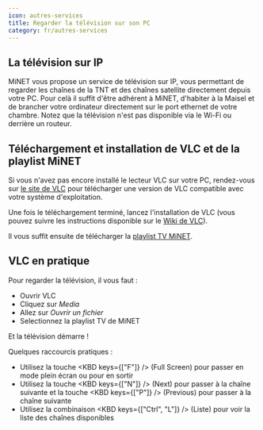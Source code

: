 ```yaml
---
icon: autres-services
title: Regarder la télévision sur son PC
category: fr/autres-services
---
```


## La télévision sur IP

MiNET vous propose un service de télévision sur IP, vous permettant de regarder les chaînes de la TNT et des chaînes satellite directement depuis votre PC. Pour celà il suffit d'être adhérent à MiNET, d'habiter à la Maisel et de brancher votre ordinateur directement sur le port ethernet de votre chambre. Notez que la télévision n'est pas disponible via le Wi-Fi ou derrière un routeur.

## Téléchargement et installation de VLC et de la playlist MiNET

Si vous n'avez pas encore installé le lecteur VLC sur votre PC, rendez-vous sur [le site de VLC](http://www.videolan.org/vlc/#download) pour télécharger une version de VLC compatible avec votre système d'exploitation.

Une fois le téléchargement terminé, lancez l'installation de VLC (vous pouvez suivre les instructions disponible sur le [Wiki de VLC](https://wiki.videolan.org/Documentation:Installing_VLC/)).

Il vous suffit ensuite de télécharger la <a href="/TV-MiNET.xspf" download>playlist TV MiNET</a>.

## VLC en pratique

Pour regarder la télévision, il vous faut :
- Ouvrir VLC
- Cliquez sur *Media*
- Allez sur *Ouvrir un fichier*
- Selectionnez la playlist TV de MiNET

Et la télévision démarre !


Quelques raccourcis pratiques :
- Utilisez la touche <KBD keys={["F"]} /> (Full Screen) pour passer en mode plein écran ou pour en sortir
- Utilisez la touche <KBD keys={["N"]} /> (Next) pour passer à la chaîne suivante et la touche <KBD keys={["P"]} /> (Previous) pour passer à la chaîne suivante
- Utilisez la combinaison <KBD keys={["Ctrl", "L"]} /> (Liste) pour voir la liste des chaînes disponibles
